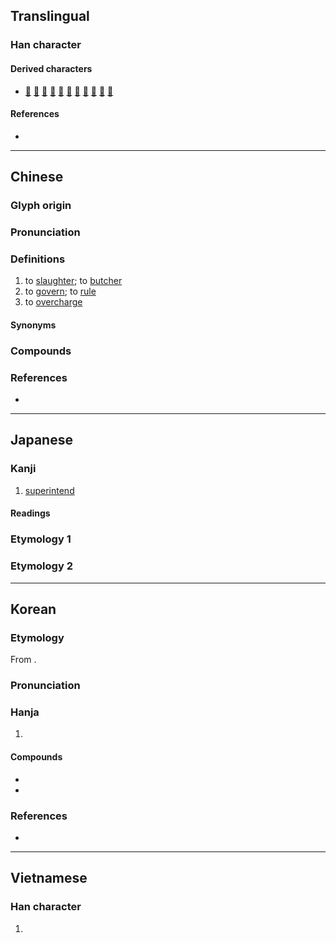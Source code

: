 {{character info}}
==Translingual==

===Han character===
{{Han char|rn=40|rad=宀|as=07|sn=10|four=30401|canj=JYTJ|ids=⿱宀辛}}

====Derived characters====
* [[𠹼]] [[𢟓]] [[𢲟]] [[滓]] [[榟]] [[㱰]] [[𥻮]] [[縡]] [[䏁]] [[䮨]] [[䔂]]

====References====
* {{Han ref|kx=0286.040|dkj=07160|dj=0565.040|hdz=20935.060|uh=5BB0|ud=23472|bh=AE5F|bd=44639}}

----

==Chinese==
{{zh-forms}}

===Glyph origin===
{{Han etym}}

===Pronunciation===
{{zh-pron
|m=zǎi
|m-s=zai3
|c=zoi2
|c-t=
|g=
|h=pfs=chái
|j=zai2
|mb=
|md=
|mn=qz,tw,xm:chái/tw:cháiⁿ/xm:táiⁿ
|mn_note=chái/cháiⁿ - literary; táiⁿ - vernacular
|mn-t=zai2
|w=
|x=
|mc=y
|oc=y
|cat=v
}}

===Definitions===
{{zh-hanzi}}

# to [[slaughter]]; to [[butcher]]
# to [[govern]]; to [[rule]]
# to [[overcharge]]

====Synonyms====
{{zh-dial}}

===Compounds===
{{zh-der|主宰|任人宰割|伴食宰相|元宰|冢宰|出宰|圓宰|大冢宰|太宰|宰予|宰制|宰割|宰夫|宰我|宰殺|宰牲節|宰相|宰衡|宰輔|屠宰|屠宰場|屠宰稅|山中宰相|庖宰|廊廟宰|弄獐宰相|彭澤宰|摸稜宰相|敲牛宰馬|烹宰|甌宰|當朝宰相|真宰|縣宰|荃宰|邑宰|里宰|鐵血宰相|電宰廠|電宰豬肉|風流宰相|宰客}}

===References===
* {{R:yue:Hanzi}}

----

==Japanese==

===Kanji===
{{ja-kanji|grade=c|rs=宀07}}

# [[superintend]]

====Readings====
{{ja-readings
|goon=さい
|kanon=さい
|kun=つかさど-る, つかさ-, みこともち-
|nanori=おさむ-
}}

===Etymology 1===
{{ja-kanjitab|yomi=k|みこともち}}
{{ja-see|みこともち}}

===Etymology 2===
{{ja-kanjitab|yomi=nanori|おさむ}}
{{ja-see|おさむ}}

----

==Korean==

===Etymology===
From {{der|ko|ltc|-}} {{ltc-l|宰}}. {{hanja-hunmong|ᄌᆡ〯|cǒy|人類#중01B}}

===Pronunciation===
{{ko-hanja-pron|재|l=y}}

===Hanja===
{{ko-hanja-search}}
{{ko-hanja|재상|재}}

# {{hanja form of|재|[[official]] {{gl|person}}}}

====Compounds====
{{der-top|Compounds}}
* {{ko-l|주재|主宰}}
* {{ko-l|재상|宰相}}
{{der-bottom}}

===References===
* {{R:hanjadoc|2549}}

----

==Vietnamese==

===Han character===
{{vi-readings|rs=宀07|reading=tể}}

# {{rfdef|vi|sort=宀07}}